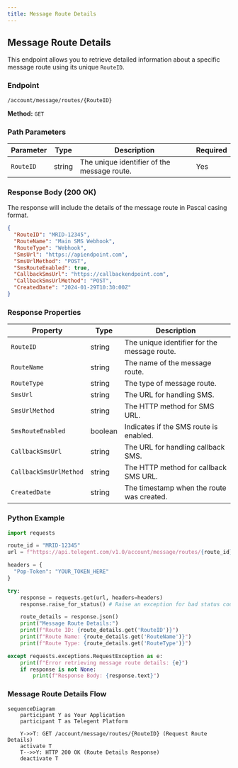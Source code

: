 ```yaml
---
title: Message Route Details
---
```


## Message Route Details

This endpoint allows you to retrieve detailed information about a specific message route using its unique `RouteID`.

### Endpoint

`/account/message/routes/{RouteID}`

**Method:** `GET`

### Path Parameters

| Parameter | Type   | Description                         | Required |
|-----------|--------|-------------------------------------|----------|
| `RouteID` | string | The unique identifier of the message route. | Yes      |

### Response Body (200 OK)

The response will include the details of the message route in Pascal casing format.

```json
{
  "RouteID": "MRID-12345",
  "RouteName": "Main SMS Webhook",
  "RouteType": "Webhook",
  "SmsUrl": "https://apiendpoint.com",
  "SmsUrlMethod": "POST",
  "SmsRouteEnabled": true,
  "CallbackSmsUrl": "https://callbackendpoint.com",
  "CallbackSmsUrlMethod": "POST",
  "CreatedDate": "2024-01-29T10:30:00Z"
}
```

### Response Properties

| Property           | Type    | Description                                  |
|--------------------|---------|----------------------------------------------|
| `RouteID`          | string  | The unique identifier for the message route. |
| `RouteName`        | string  | The name of the message route.               |
| `RouteType`        | string  | The type of message route.                   |
| `SmsUrl`           | string  | The URL for handling SMS.                    |
| `SmsUrlMethod`     | string  | The HTTP method for SMS URL.                 |
| `SmsRouteEnabled`  | boolean | Indicates if the SMS route is enabled.       |
| `CallbackSmsUrl`   | string  | The URL for handling callback SMS.           |
| `CallbackSmsUrlMethod`| string| The HTTP method for callback SMS URL.        |
| `CreatedDate`      | string  | The timestamp when the route was created.    |

### Python Example

```python
import requests

route_id = "MRID-12345"
url = f"https://api.telegent.com/v1.0/account/message/routes/{route_id}"

headers = {
  "Pop-Token": "YOUR_TOKEN_HERE"
}

try:
    response = requests.get(url, headers=headers)
    response.raise_for_status() # Raise an exception for bad status codes

    route_details = response.json()
    print("Message Route Details:")
    print(f"Route ID: {route_details.get('RouteID')}")
    print(f"Route Name: {route_details.get('RouteName')}")
    print(f"Route Type: {route_details.get('RouteType')}")

except requests.exceptions.RequestException as e:
    print(f"Error retrieving message route details: {e}")
    if response is not None:
        print(f"Response Body: {response.text}")
```

### Message Route Details Flow

```mermaid
sequenceDiagram
    participant Y as Your Application
    participant T as Telegent Platform

    Y->>T: GET /account/message/routes/{RouteID} (Request Route Details)
    activate T
    T-->>Y: HTTP 200 OK (Route Details Response)
    deactivate T
``` 